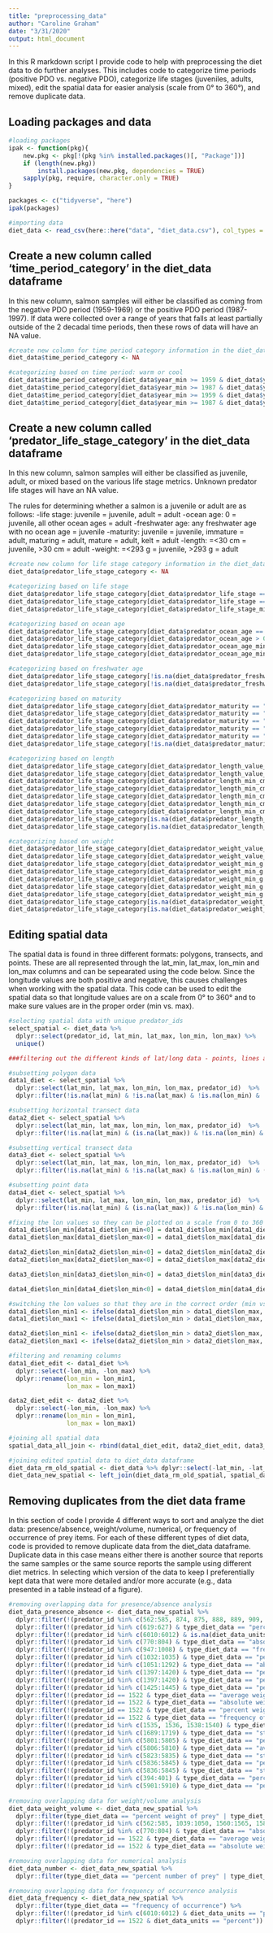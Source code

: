 ```yaml
---
title: "preprocessing_data"
author: "Caroline Graham"
date: "3/31/2020"
output: html_document
---
```


In this R markdown script I provide code to help with preprocessing the diet data to do further analyses. This includes code to categorize time periods (positive PDO vs. negative PDO), categorize life stages (juveniles, adults, mixed), edit the spatial data for easier analysis (scale from 0° to 360°), and remove duplicate data.


## Loading packages and data

```r

#loading packages
ipak <- function(pkg){
    new.pkg <- pkg[!(pkg %in% installed.packages()[, "Package"])]
    if (length(new.pkg)) 
        install.packages(new.pkg, dependencies = TRUE)
    sapply(pkg, require, character.only = TRUE)
}

packages <- c("tidyverse", "here")
ipak(packages)

#importing data
diet_data <- read_csv(here::here("data", "diet_data.csv"), col_types = "iiiiccccccccttnnnncccciiiiiicccnnnnnnicciciiiiicccccccccccnccccnnnnnnc")

```


## Create a new column called 'time_period_category' in the diet_data dataframe 

In this new column, salmon samples will either be classified as coming from the negative PDO period (1959-1969) or the positive PDO period (1987-1997). If data were collected over a range of years that falls at least partially outside of the 2 decadal time periods, then these rows of data will have an NA value.

```r

#create new column for time period category information in the diet_data dataframe
diet_data$time_period_category <- NA

#categorizing based on time period: warm or cool
diet_data$time_period_category[diet_data$year_min >= 1959 & diet_data$year_min <= 1969 & is.na(diet_data$year_max)] = "negative"
diet_data$time_period_category[diet_data$year_min >= 1987 & diet_data$year_min <= 1997 & is.na(diet_data$year_max)] = "positive"
diet_data$time_period_category[diet_data$year_min >= 1959 & diet_data$year_min <= 1968 & diet_data$year_max >= 1960 & diet_data$year_max <= 1969] = "negative"
diet_data$time_period_category[diet_data$year_min >= 1987 & diet_data$year_min <= 1996 & diet_data$year_max >= 1988 & diet_data$year_max <= 1997] = "positive"

```


## Create a new column called 'predator_life_stage_category' in the diet_data dataframe 

In this new column, salmon samples will either be classified as juvenile, adult, or mixed based on the various life stage metrics. Unknown predator life stages will have an NA value.

The rules for determining whether a salmon is a juvenile or adult are as follows:
  -life stage: juvenile = juvenile, adult = adult
  -ocean age: 0 = juvenile, all other ocean ages = adult
  -freshwater age: any freshwater age with no ocean age = juvenile
  -maturity: juvenile = juvenile, immature = adult, maturing = adult, mature = adult, kelt = adult
  -length: =<30 cm = juvenile, >30 cm = adult
  -weight: =<293 g = juvenile, >293 g = adult

```r

#create new column for life stage category information in the diet_data dataframe
diet_data$predator_life_stage_category <- NA

#categorizing based on life stage
diet_data$predator_life_stage_category[diet_data$predator_life_stage == "juvenile"] = "juvenile"
diet_data$predator_life_stage_category[diet_data$predator_life_stage == "adult"] = "adult"
diet_data$predator_life_stage_category[diet_data$predator_life_stage_min == "juvenile" & diet_data$predator_life_stage_max == "adult"] = "mixed"

#categorizing based on ocean age
diet_data$predator_life_stage_category[diet_data$predator_ocean_age == 0] = "juvenile"
diet_data$predator_life_stage_category[diet_data$predator_ocean_age > 0] = "adult"
diet_data$predator_life_stage_category[diet_data$predator_ocean_age_min == 0] = "mixed"
diet_data$predator_life_stage_category[diet_data$predator_ocean_age_min != 0] = "adult"

#categorizing based on freshwater age
diet_data$predator_life_stage_category[!is.na(diet_data$predator_freshwater_age) & is.na(diet_data$predator_ocean_age) & is.na(diet_data$predator_ocean_age_min) & is.na(diet_data$predator_ocean_age_max)] = "juvenile"
diet_data$predator_life_stage_category[!is.na(diet_data$predator_freshwater_age_min) & is.na(diet_data$predator_ocean_age) & is.na(diet_data$predator_ocean_age_min) & is.na(diet_data$predator_ocean_age_max)] = "juvenile"

#categorizing based on maturity
diet_data$predator_life_stage_category[diet_data$predator_maturity == "juvenile"] = "juvenile"
diet_data$predator_life_stage_category[diet_data$predator_maturity == "immature"] = "adult"
diet_data$predator_life_stage_category[diet_data$predator_maturity == "maturing"] = "adult"
diet_data$predator_life_stage_category[diet_data$predator_maturity == "mature"] = "adult"
diet_data$predator_life_stage_category[diet_data$predator_maturity == "kelt"] = "adult"
diet_data$predator_life_stage_category[!is.na(diet_data$predator_maturity_min)] = "mixed"

#categorizing based on length
diet_data$predator_life_stage_category[diet_data$predator_length_value_cm <= 30] = "juvenile"
diet_data$predator_life_stage_category[diet_data$predator_length_value_cm > 30] = "adult"
diet_data$predator_life_stage_category[diet_data$predator_length_min_cm <= 30 & diet_data$predator_length_max_cm <= 30] = "juvenile"
diet_data$predator_life_stage_category[diet_data$predator_length_min_cm > 30 & diet_data$predator_length_max_cm > 30] = "adult"
diet_data$predator_life_stage_category[diet_data$predator_length_min_cm <= 30 & diet_data$predator_length_max_cm > 30] = "mixed"
diet_data$predator_life_stage_category[diet_data$predator_length_min_cm <= 30 & is.na(diet_data$predator_length_max_cm)] = "mixed"
diet_data$predator_life_stage_category[diet_data$predator_length_min_cm > 30 & is.na(diet_data$predator_length_max_cm)] = "adult"
diet_data$predator_life_stage_category[is.na(diet_data$predator_length_min_cm) & diet_data$predator_length_max_cm <= 30] = "juvenile"
diet_data$predator_life_stage_category[is.na(diet_data$predator_length_min_cm) & diet_data$predator_length_max_cm > 30] = "mixed"

#categorizing based on weight
diet_data$predator_life_stage_category[diet_data$predator_weight_value_g <= 293] = "juvenile"
diet_data$predator_life_stage_category[diet_data$predator_weight_value_g  > 293] = "adult"
diet_data$predator_life_stage_category[diet_data$predator_weight_min_g  <= 293 & diet_data$predator_weight_max_g  <= 293] = "juvenile"
diet_data$predator_life_stage_category[diet_data$predator_weight_min_g  > 293 & diet_data$predator_weight_max_g  > 293] = "adult"
diet_data$predator_life_stage_category[diet_data$predator_weight_min_g  <= 293 & diet_data$predator_weight_max_g  > 293] = "mixed"
diet_data$predator_life_stage_category[diet_data$predator_weight_min_g <= 293 & is.na(diet_data$predator_weight_max_g)] = "mixed"
diet_data$predator_life_stage_category[diet_data$predator_weight_min_g > 293 & is.na(diet_data$predator_weight_max_g)] = "adult"
diet_data$predator_life_stage_category[is.na(diet_data$predator_weight_min_g) & diet_data$predator_weight_max_g <= 293] = "juvenile"
diet_data$predator_life_stage_category[is.na(diet_data$predator_weight_min_g) & diet_data$predator_weight_max_g > 293] = "mixed"

```


## Editing spatial data 

The spatial data is found in three different formats: polygons, transects, and points. These are all represented through the lat_min, lat_max, lon_min and lon_max columns and can be sepearated using the code below. Since the longitude values are both positive and negative, this causes challenges when working with the spatial data. This code can be used to edit the spatial data so that longitude values are on a scale from 0° to 360° and to make sure values are in the proper order (min vs. max).

```r

#selecting spatial data with unique predator_ids
select_spatial <- diet_data %>% 
  dplyr::select(predator_id, lat_min, lat_max, lon_min, lon_max) %>% 
  unique()

###filtering out the different kinds of lat/long data - points, lines and transects

#subsetting polygon data
data1_diet <- select_spatial %>% 
  dplyr::select(lat_min, lat_max, lon_min, lon_max, predator_id)  %>%
  dplyr::filter(!is.na(lat_min) & !is.na(lat_max) & !is.na(lon_min) & !is.na(lon_max))

#subsetting horizontal transect data
data2_diet <- select_spatial %>% 
  dplyr::select(lat_min, lat_max, lon_min, lon_max, predator_id)  %>% 
  dplyr::filter(!is.na(lat_min) & (is.na(lat_max)) & !is.na(lon_min) & !is.na(lon_max))

#subsetting vertical transect data
data3_diet <- select_spatial %>% 
  dplyr::select(lat_min, lat_max, lon_min, lon_max, predator_id)  %>% 
  dplyr::filter(!is.na(lat_min) & !is.na(lat_max) & !is.na(lon_min) & (is.na(lon_max)))

#subsetting point data
data4_diet <- select_spatial %>% 
  dplyr::select(lat_min, lat_max, lon_min, lon_max, predator_id)  %>% 
  dplyr::filter(!is.na(lat_min) & (is.na(lat_max)) & !is.na(lon_min) & (is.na(lon_max)))

#fixing the lon values so they can be plotted on a scale from 0 to 360 degrees
data1_diet$lon_min[data1_diet$lon_min<0] = data1_diet$lon_min[data1_diet$lon_min<0] + 360
data1_diet$lon_max[data1_diet$lon_max<0] = data1_diet$lon_max[data1_diet$lon_max<0] + 360

data2_diet$lon_min[data2_diet$lon_min<0] = data2_diet$lon_min[data2_diet$lon_min<0] + 360
data2_diet$lon_max[data2_diet$lon_max<0] = data2_diet$lon_max[data2_diet$lon_max<0] + 360

data3_diet$lon_min[data3_diet$lon_min<0] = data3_diet$lon_min[data3_diet$lon_min<0] + 360

data4_diet$lon_min[data4_diet$lon_min<0] = data4_diet$lon_min[data4_diet$lon_min<0] + 360

#switching the lon values so that they are in the correct order (min vs. max)
data1_diet$lon_min1 <- ifelse(data1_diet$lon_min > data1_diet$lon_max, data1_diet$lon_max, data1_diet$lon_min)
data1_diet$lon_max1 <- ifelse(data1_diet$lon_min > data1_diet$lon_max, data1_diet$lon_min, data1_diet$lon_max)

data2_diet$lon_min1 <- ifelse(data2_diet$lon_min > data2_diet$lon_max, data2_diet$lon_max, data2_diet$lon_min)
data2_diet$lon_max1 <- ifelse(data2_diet$lon_min > data2_diet$lon_max, data2_diet$lon_min, data2_diet$lon_max)

#filtering and renaming columns
data1_diet_edit <- data1_diet %>% 
  dplyr::select(-lon_min, -lon_max) %>%  
  dplyr::rename(lon_min = lon_min1,
                lon_max = lon_max1)

data2_diet_edit <- data2_diet %>% 
  dplyr::select(-lon_min, -lon_max) %>%  
  dplyr::rename(lon_min = lon_min1,
                lon_max = lon_max1)

#joining all spatial data
spatial_data_all_join <- rbind(data1_diet_edit, data2_diet_edit, data3_diet, data4_diet)

#joining edited spatial data to diet_data dataframe
diet_data_rm_old_spatial <- diet_data %>% dplyr::select(-lat_min, -lat_max, -lon_min, -lon_max)
diet_data_new_spatial <- left_join(diet_data_rm_old_spatial, spatial_data_all_join, by = "predator_id")

```


## Removing duplicates from the diet data frame

In this section of code I provide 4 different ways to sort and analyze the diet data: presence/absence, weight/volume, numerical, or frequency of occurrence of prey items. For each of these different types of diet data, code is provided to remove duplicate data from the diet_data dataframe. Duplicate data in this case means either there is another source that reports the same samples or the same source reports the sample using different diet metrics. In selecting which version of the data to keep I preferentially kept data that were more detailed and/or more accurate (e.g., data presented in a table instead of a figure).

```r

#removing overlapping data for presence/absence analysis
diet_data_presence_absence <- diet_data_new_spatial %>% 
  dplyr::filter(!(predator_id %in% c(562:585, 874, 875, 888, 889, 909, 910, 923, 924, 805:816, 844:870, 6093:6094, 6118, 6119, 6128, 1039:1050, 1560:1565, 1586, 1587, 1589, 1590, 1592, 1593, 1595, 1596, 1598:1602, 1604, 1605, 1607, 1608, 1610, 1611, 1613, 1614, 1616, 1617, 1618, 1639:1641, 1670:1675, 5792:5800, 1490:1510, 77:110, 6099:6101, 6120:6123, 6138, 6143, 6145:6147, 6153, 6155:6160, 6178, 6185, 6198:6202, 6206:6209, 6216:6226, 73, 76, 6081, 1036, 1037, 1038, 5983:5996, 6003:6009, 6114, 6127, 1537, 77:82, 5846:5862, 5939:5960, 778:786))) %>% 
  dplyr::filter(!(predator_id %in% c(619:627) & type_diet_data == "percent weight of prey")) %>% 
  dplyr::filter(!(predator_id %in% c(6010:6012) & is.na(diet_data_units))) %>% 
  dplyr::filter(!(predator_id %in% c(770:804) & type_diet_data == "absolute weight of prey")) %>%
  dplyr::filter(!(predator_id %in% c(947:1008) & type_diet_data == "frequency of occurrence")) %>% 
  dplyr::filter(!(predator_id %in% c(1032:1035) & type_diet_data == "percent volume of prey")) %>% 
  dplyr::filter(!(predator_id %in% c(1051:1292) & type_diet_data == "absolute number of prey")) %>% 
  dplyr::filter(!(predator_id %in% c(1397:1420) & type_diet_data == "percent number of prey")) %>% 
  dplyr::filter(!(predator_id %in% c(1397:1420) & type_diet_data == "percent weight of prey")) %>% 
  dplyr::filter(!(predator_id %in% c(1425:1445) & type_diet_data == "percent number of prey")) %>% 
  dplyr::filter(!(predator_id == 1522 & type_diet_data == "average weight of prey")) %>% 
  dplyr::filter(!(predator_id == 1522 & type_diet_data == "absolute weight of prey")) %>% 
  dplyr::filter(!(predator_id == 1522 & type_diet_data == "percent weight of prey")) %>% 
  dplyr::filter(!(predator_id == 1522 & type_diet_data == "frequency of occurrence" & diet_data_units == "percent" )) %>% 
  dplyr::filter(!(predator_id %in% c(1535, 1536, 1538:1540) & type_diet_data == "index of fullness")) %>% 
  dplyr::filter(!(predator_id %in% c(1689:1719) & type_diet_data == "stomach content index")) %>% 
  dplyr::filter(!(predator_id %in% c(5801:5805) & type_diet_data == "percent weight of prey")) %>% 
  dplyr::filter(!(predator_id %in% c(5806:5810) & type_diet_data == "average number of prey")) %>% 
  dplyr::filter(!(predator_id %in% c(5823:5835) & type_diet_data == "stomach content index")) %>% 
  dplyr::filter(!(predator_id %in% c(5836:5845) & type_diet_data == "percent volume of prey")) %>% 
  dplyr::filter(!(predator_id %in% c(5836:5845) & type_diet_data == "stomach content index")) %>% 
  dplyr::filter(!(predator_id %in% c(394:401) & type_diet_data == "percent weight of prey")) %>% 
  dplyr::filter(!(predator_id %in% c(5901:5910) & type_diet_data == "percent weight of prey"))
  
#removing overlapping data for weight/volume analysis
diet_data_weight_volume <- diet_data_new_spatial %>% 
  dplyr::filter(type_diet_data == "percent weight of prey" | type_diet_data == "absolute weight of prey" | type_diet_data == "average weight of prey" | type_diet_data == "percent volume of prey" | type_diet_data == "absolute volume of prey" | type_diet_data == "average volume of prey") %>% 
  dplyr::filter(!(predator_id %in% c(562:585, 1039:1050, 1560:1565, 1586, 1587, 1589, 1590, 1592, 1593, 1595, 1596, 1598:1602, 1604, 1605, 1607, 1608, 1610, 1611, 1613, 1614, 1616, 1617, 1618, 1639:1641, 1670:1675, 5792:5800, 1490:1510, 77:110, 73, 76, 77:82, 5846:5862, 778:786))) %>% 
  dplyr::filter(!(predator_id %in% c(770:804) & type_diet_data == "absolute weight of prey")) %>% 
  dplyr::filter(!(predator_id == 1522 & type_diet_data == "average weight of prey")) %>% 
  dplyr::filter(!(predator_id == 1522 & type_diet_data == "absolute weight of prey"))

#removing overlapping data for numerical analysis
diet_data_number <- diet_data_new_spatial %>% 
  dplyr::filter(type_diet_data == "percent number of prey" | type_diet_data == "average number of prey" | type_diet_data == "absolute number of prey")

#removing overlapping data for frequency of occurrence analysis
diet_data_frequency <- diet_data_new_spatial %>% 
  dplyr::filter(type_diet_data == "frequency of occurrence") %>% 
  dplyr::filter(!(predator_id %in% c(6010:6012) & diet_data_units == "percent")) %>% 
  dplyr::filter(!(predator_id == 1522 & diet_data_units == "percent"))

```




